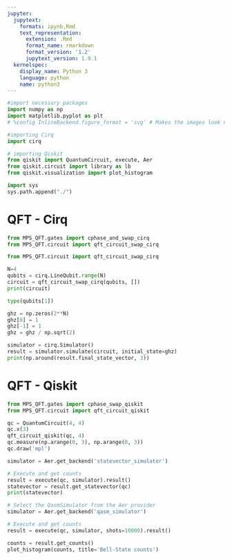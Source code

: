 ```yaml
---
jupyter:
  jupytext:
    formats: ipynb,Rmd
    text_representation:
      extension: .Rmd
      format_name: rmarkdown
      format_version: '1.2'
      jupytext_version: 1.9.1
  kernelspec:
    display_name: Python 3
    language: python
    name: python3
---
```


```python
#import necessary packages
import numpy as np
import matplotlib.pyplot as plt
# %config InlineBackend.figure_format = 'svg' # Makes the images look nice

#importing Cirq
import cirq

# importing Qiskit
from qiskit import QuantumCircuit, execute, Aer
from qiskit.circuit import library as lb
from qiskit.visualization import plot_histogram

import sys
sys.path.append("./")
```

# QFT - Cirq

```python
from MPS_QFT.gates import cphase_and_swap_cirq
from MPS_QFT.circuit import qft_circuit_swap_cirq
```

```python
from MPS_QFT.circuit import qft_circuit_swap_cirq
```

```python
N=4
qubits = cirq.LineQubit.range(N)
circuit = qft_circuit_swap_cirq(qubits, [])
print(circuit)
```

```python
type(qubits[1])
```

```python
ghz = np.zeros(2**N)
ghz[0] = 1
ghz[-1] = 1
ghz = ghz / np.sqrt(2)
```

```python
simulator = cirq.Simulator()
result = simulator.simulate(circuit, initial_state=ghz)
print(np.around(result.final_state_vector, 3))
```

# QFT - Qiskit

```python
from MPS_QFT.gates import cphase_swap_qiskit
from MPS_QFT.circuit import qft_circuit_qiskit
```

```python
qc = QuantumCircuit(4, 4)
qc.x(3)
qft_circuit_qiskit(qc, 4)
qc.measure(np.arange(0, 3), np.arange(0, 3))
qc.draw('mpl')
```

```python
simulator = Aer.get_backend('statevector_simulator')

# Execute and get counts
result = execute(qc, simulator).result()
statevector = result.get_statevector(qc)
print(statevector)
```

```python
# Select the QasmSimulator from the Aer provider
simulator = Aer.get_backend('qasm_simulator')

# Execute and get counts
result = execute(qc, simulator, shots=10000).result()

counts = result.get_counts()
plot_histogram(counts, title='Bell-State counts')
```

```python

```
